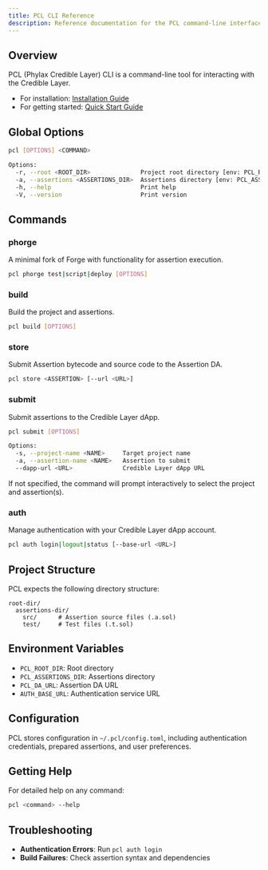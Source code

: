 ```yaml
---
title: PCL CLI Reference
description: Reference documentation for the PCL command-line interface
---
```


## Overview

PCL (Phylax Credible Layer) CLI is a command-line tool for interacting with the Credible Layer.

- For installation: [Installation Guide](/credible/credible-install)
- For getting started: [Quick Start Guide](/credible/pcl-quickstart)

## Global Options

```bash
pcl [OPTIONS] <COMMAND>

Options:
  -r, --root <ROOT_DIR>              Project root directory [env: PCL_ROOT_DIR=]
  -a, --assertions <ASSERTIONS_DIR>  Assertions directory [env: PCL_ASSERTIONS_DIR=]
  -h, --help                         Print help
  -V, --version                      Print version
```

## Commands

### phorge

A minimal fork of Forge with functionality for assertion execution.

```bash
pcl phorge test|script|deploy [OPTIONS]
```

### build

Build the project and assertions.

```bash
pcl build [OPTIONS]
```

### store

Submit Assertion bytecode and source code to the Assertion DA.

```bash
pcl store <ASSERTION> [--url <URL>]
```

### submit

Submit assertions to the Credible Layer dApp.

```bash
pcl submit [OPTIONS]

Options:
  -s, --project-name <NAME>     Target project name
  -a, --assertion-name <NAME>   Assertion to submit
  --dapp-url <URL>              Credible Layer dApp URL
```

If not specified, the command will prompt interactively to select the project and assertion(s).

### auth

Manage authentication with your Credible Layer dApp account.

```bash
pcl auth login|logout|status [--base-url <URL>]
```

## Project Structure

PCL expects the following directory structure:

```text
root-dir/
  assertions-dir/
    src/      # Assertion source files (.a.sol)
    test/     # Test files (.t.sol)
```

## Environment Variables

- `PCL_ROOT_DIR`: Root directory
- `PCL_ASSERTIONS_DIR`: Assertions directory
- `PCL_DA_URL`: Assertion DA URL
- `AUTH_BASE_URL`: Authentication service URL

## Configuration

PCL stores configuration in `~/.pcl/config.toml`, including authentication credentials, prepared assertions, and user preferences.

## Getting Help

For detailed help on any command:
```bash
pcl <command> --help
```

## Troubleshooting

- **Authentication Errors**: Run `pcl auth login`
- **Build Failures**: Check assertion syntax and dependencies
